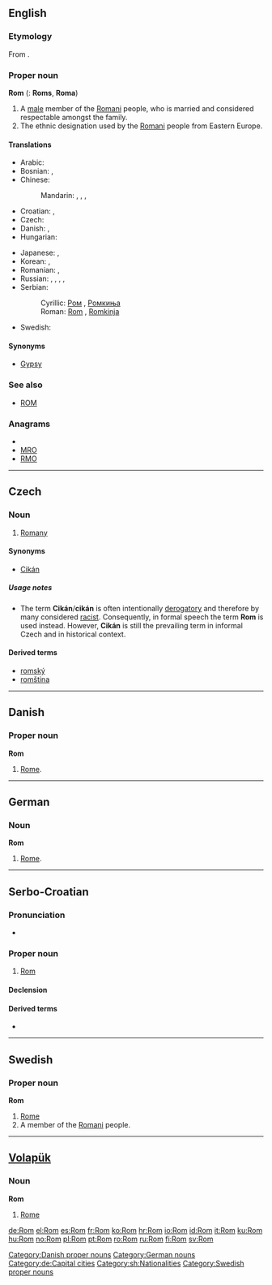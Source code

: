 {{also|rom|ROM|Rom.|rơm|Róm|room}}
==English==

===Etymology===
From {{etyl|rom}} {{term|Rom|lang=rom}}.

===Proper noun===
'''Rom''' {{m}} {{s}} ({{p}}: '''Roms''', '''Roma''')

# A [[male]] member of the [[Romani]] people, who is married and considered respectable amongst the family.
# The ethnic designation used by the [[Romani]] people from Eastern Europe.

====Translations====
{{trans-top|a member of the Romani people}}
* Arabic: {{t-|ar|غجر|m|tr=ghájar}}
* Bosnian: {{t-|bs|Rom|m}}, {{t-|bs|Romkinja|f}}
* Chinese:
*: Mandarin: {{t|cmn|吉普賽人|sc=Hani}},  {{t|cmn|吉普赛人|tr=Jípǔsài-rén|sc=Hani}},  {{t|cmn|羅姆人|sc=Hani}},  {{t|cmn|罗姆人|tr=Luómǔ-rén|sc=Hani}}
* Croatian: {{t+|hr|Rom|m}}, {{t-|hr|Romkinja|f}}
* Czech: {{t-|cs|Rom|m}}
* Danish: {{t-|da|roma|c}},  {{t-|da|romani|c}}
* Hungarian: {{t+|hu|roma}}
{{trans-mid}}
* Japanese: {{t|ja|ジプシー|tr=Jipushī}},  {{t|ja|ロマ|tr=Roma}}
* Korean: {{t|ko|집시|tr=Jipsi|sc=Hang}},  {{t|ko|롬|tr=Rom}}
* Romanian: {{t-|ro|rom|m}}, {{t-|ro|ţigan|m}}
* Russian: {{t+|ru|цыган|m|tr=cygán}}, {{t+|ru|цыганка|f|tr=cygánka}},  {{t|ru|рома|m|f|tr=róma}} {{indeclinable}},  {{t|ru|ромал|m|tr=romál}},  {{t|ru|ромалка|f|tr=romálka}}
* Serbian:
*: Cyrillic: [[Ром#Serbian|Ром]] {{m}}, [[Ромкиња#Serbian|Ромкиња]] {{f}}
*: Roman: [[Rom#Serbian|Rom]] {{m}}, [[Romkinja#Serbian|Romkinja]] {{f}}
* Swedish: {{t+|sv|Rom}}
{{trans-bottom}}

====Synonyms====
* [[Gypsy]]

===See also===
* [[ROM]]

===Anagrams===
* {{alphagram|[[MOR#English|MOR]]}}
* [[MRO#English|MRO]]
* [[RMO#English|RMO]]

----

==Czech==

===Noun===
{{cs-noun|g=m}}

# {{sense|person}} [[Romany]]

====Synonyms====
* [[Cikán]]

=====Usage notes=====
* The term '''Cikán'''/'''cikán''' is often intentionally [[derogatory]] and therefore by many considered [[racist]]. Consequently, in formal speech the term '''Rom''' is used instead. However, '''Cikán''' is still the prevailing term in informal Czech and in historical context.

====Derived terms====
* [[romský]]
* [[romština]]

----

==Danish==

===Proper noun===
'''Rom'''

# [[Rome]].

[[Category:Danish proper nouns]]

----

==German==

===Noun===
'''Rom'''

# [[Rome]].

[[Category:German nouns]]
[[Category:de:Capital cities]]

----

==Serbo-Croatian==

===Pronunciation===
* {{IPA|/rôːm/|lang=sh}}

===Proper noun===
{{sh-proper-noun|g=m|head=Rȏm|r|Ром|Ро̑м}}

# [[#English|Rom]]

====Declension====
{{sh-decl-noun
|Rom|Romi
|Roma|Roma
|Romu|Romima
|Roma|Rome
|Rome|Romi
|Romu|Romima
|Romom|Romima
}}

====Derived terms====
* {{l|sh|Romkinja|Rȍmkinja}}

[[Category:sh:Nationalities]]

----

==Swedish==

===Proper noun===
'''Rom'''

# [[Rome]]
# A member of the [[Romani]] people.

[[Category:Swedish proper nouns]]

----

==[[Volapük]]==

===Noun===
'''Rom'''

# [[Rome]]

[[de:Rom]]
[[el:Rom]]
[[es:Rom]]
[[fr:Rom]]
[[ko:Rom]]
[[hr:Rom]]
[[io:Rom]]
[[id:Rom]]
[[it:Rom]]
[[ku:Rom]]
[[hu:Rom]]
[[no:Rom]]
[[pl:Rom]]
[[pt:Rom]]
[[ro:Rom]]
[[ru:Rom]]
[[fi:Rom]]
[[sv:Rom]]
